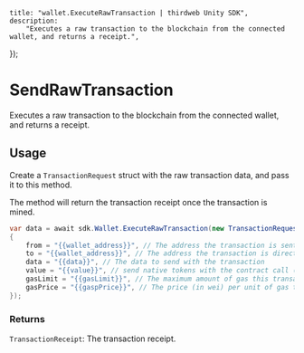 
	title: "wallet.ExecuteRawTransaction | thirdweb Unity SDK",
	description:
		"Executes a raw transaction to the blockchain from the connected wallet, and returns a receipt.",
});

# SendRawTransaction

Executes a raw transaction to the blockchain from the connected wallet, and returns a receipt.

## Usage

Create a `TransactionRequest` struct with the raw transaction data, and pass it to this method.

The method will return the transaction receipt once the transaction is mined.

```csharp
var data = await sdk.Wallet.ExecuteRawTransaction(new TransactionRequest()
{
    from = "{{wallet_address}}", // The address the transaction is sent from.
    to = "{{wallet_address}}", // The address the transaction is directed to.
    data = "{{data}}", // The data to send with the transaction
    value = "{{value}}", // send native tokens with the contract call (wei)
    gasLimit = "{{gasLimit}}", // The maximum amount of gas this transaction is permitted to use.
    gasPrice = "{{gaspPrice}}", // The price (in wei) per unit of gas this transaction will pay.
});
```

### Returns

`TransactionReceipt`: The transaction receipt.
